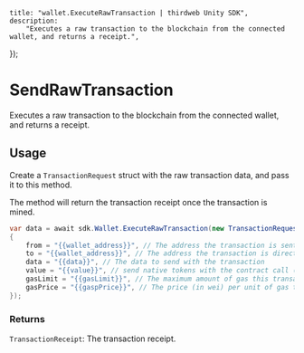 
	title: "wallet.ExecuteRawTransaction | thirdweb Unity SDK",
	description:
		"Executes a raw transaction to the blockchain from the connected wallet, and returns a receipt.",
});

# SendRawTransaction

Executes a raw transaction to the blockchain from the connected wallet, and returns a receipt.

## Usage

Create a `TransactionRequest` struct with the raw transaction data, and pass it to this method.

The method will return the transaction receipt once the transaction is mined.

```csharp
var data = await sdk.Wallet.ExecuteRawTransaction(new TransactionRequest()
{
    from = "{{wallet_address}}", // The address the transaction is sent from.
    to = "{{wallet_address}}", // The address the transaction is directed to.
    data = "{{data}}", // The data to send with the transaction
    value = "{{value}}", // send native tokens with the contract call (wei)
    gasLimit = "{{gasLimit}}", // The maximum amount of gas this transaction is permitted to use.
    gasPrice = "{{gaspPrice}}", // The price (in wei) per unit of gas this transaction will pay.
});
```

### Returns

`TransactionReceipt`: The transaction receipt.
